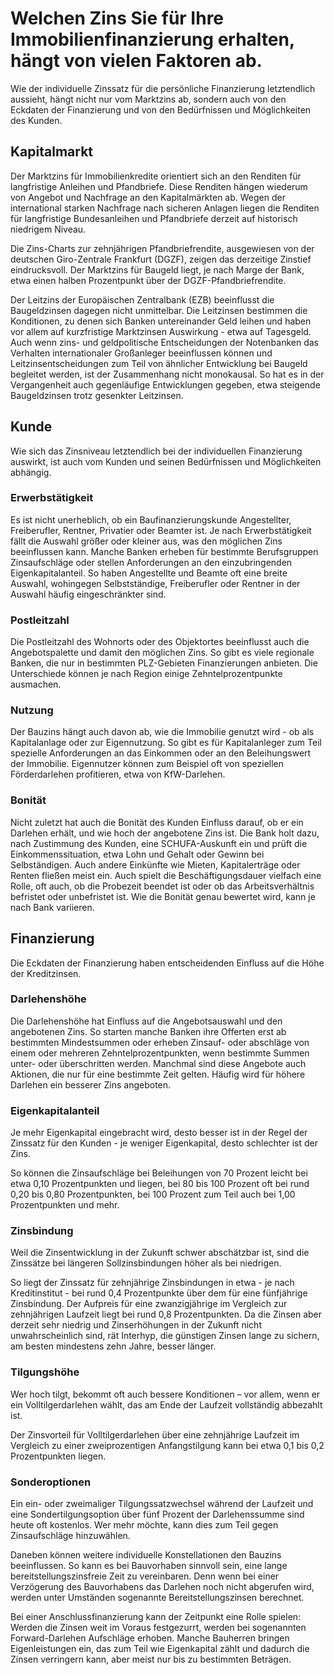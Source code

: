 # Welchen Zins Sie für Ihre Immobilienfinanzierung erhalten, hängt von vielen Faktoren ab.

Wie der individuelle Zinssatz für die persönliche Finanzierung letztendlich
aussieht, hängt nicht nur vom Marktzins ab, sondern auch von den Eckdaten der
Finanzierung und von den Bedürfnissen und Möglichkeiten des Kunden.

## Kapitalmarkt

Der Marktzins für Immobilienkredite orientiert sich an den Renditen für
langfristige Anleihen und Pfandbriefe. Diese Renditen hängen wiederum von
Angebot und Nachfrage an den Kapitalmärkten ab. Wegen der international starken
Nachfrage nach sicheren Anlagen liegen die Renditen für langfristige
Bundesanleihen und Pfandbriefe derzeit auf historisch niedrigem Niveau.

Die Zins-Charts zur zehnjährigen Pfandbriefrendite, ausgewiesen von der
deutschen Giro-Zentrale Frankfurt (DGZF), zeigen das derzeitige Zinstief
eindrucksvoll. Der Marktzins für Baugeld liegt, je nach Marge der Bank, etwa
einen halben Prozentpunkt über der DGZF-Pfandbriefrendite.

Der Leitzins der Europäischen Zentralbank (EZB) beeinflusst die Baugeldzinsen
dagegen nicht unmittelbar. Die Leitzinsen bestimmen die Konditionen, zu denen
sich Banken untereinander Geld leihen und haben vor allem auf kurzfristige
Marktzinsen Auswirkung - etwa auf Tagesgeld. Auch wenn zins- und geldpolitische
Entscheidungen der Notenbanken das Verhalten internationaler Großanleger
beeinflussen können und Leitzinsentscheidungen zum Teil von ähnlicher
Entwicklung bei Baugeld begleitet werden, ist der Zusammenhang nicht monokausal.
So hat es in der Vergangenheit auch gegenläufige Entwicklungen gegeben, etwa
steigende Baugeldzinsen trotz gesenkter Leitzinsen.

## Kunde

Wie sich das Zinsniveau letztendlich bei der individuellen Finanzierung
auswirkt, ist auch vom Kunden und seinen Bedürfnissen und Möglichkeiten
abhängig.

### Erwerbstätigkeit

Es ist nicht unerheblich, ob ein Baufinanzierungskunde Angestellter,
Freiberufler, Rentner, Privatier oder Beamter ist. Je nach Erwerbstätigkeit
fällt die Auswahl größer oder kleiner aus, was den möglichen Zins beeinflussen
kann. Manche Banken erheben für bestimmte Berufsgruppen Zinsaufschläge oder
stellen Anforderungen an den einzubringenden Eigenkapitalanteil. So haben
Angestellte und Beamte oft eine breite Auswahl, wohingegen Selbstständige,
Freiberufler oder Rentner in der Auswahl häufig eingeschränkter sind.

### Postleitzahl

Die Postleitzahl des Wohnorts oder des Objektortes beeinflusst auch die
Angebotspalette und damit den möglichen Zins. So gibt es viele regionale Banken,
die nur in bestimmten PLZ-Gebieten Finanzierungen anbieten. Die Unterschiede
können je nach Region einige Zehntelprozentpunkte ausmachen.

### Nutzung

Der Bauzins hängt auch davon ab, wie die Immobilie genutzt wird - ob als
Kapitalanlage oder zur Eigennutzung. So gibt es für Kapitalanleger zum Teil
spezielle Anforderungen an das Einkommen oder an den Beleihungswert der
Immobilie. Eigennutzer können zum Beispiel oft von speziellen Förderdarlehen
profitieren, etwa von KfW-Darlehen.

### Bonität

Nicht zuletzt hat auch die Bonität des Kunden Einfluss darauf, ob er ein
Darlehen erhält, und wie hoch der angebotene Zins ist. Die Bank holt dazu, nach
Zustimmung des Kunden, eine SCHUFA-Auskunft ein und prüft die
Einkommenssituation, etwa Lohn und Gehalt oder Gewinn bei Selbständigen. Auch
andere Einkünfte wie Mieten, Kapitalerträge oder Renten fließen meist ein. Auch
spielt die Beschäftigungsdauer vielfach eine Rolle, oft auch, ob die Probezeit
beendet ist oder ob das Arbeitsverhältnis befristet oder unbefristet ist. Wie
die Bonität genau bewertet wird, kann je nach Bank variieren.

## Finanzierung

Die Eckdaten der Finanzierung haben entscheidenden Einfluss auf die Höhe der
Kreditzinsen.

### Darlehenshöhe

Die Darlehenshöhe hat Einfluss auf die Angebotsauswahl und den angebotenen Zins.
So starten manche Banken ihre Offerten erst ab bestimmten Mindestsummen oder
erheben Zinsauf- oder abschläge von einem oder mehreren Zehntelprozentpunkten,
wenn bestimmte Summen unter- oder überschritten werden. Manchmal sind diese
Angebote auch Aktionen, die nur für eine bestimmte Zeit gelten. Häufig wird für
höhere Darlehen ein besserer Zins angeboten.

### Eigenkapitalanteil

Je mehr Eigenkapital eingebracht wird, desto besser ist in der Regel der
Zinssatz für den Kunden - je weniger Eigenkapital, desto schlechter ist der
Zins.

So können die Zinsaufschläge bei Beleihungen von 70 Prozent leicht bei etwa 0,10
Prozentpunkten und liegen, bei 80 bis 100 Prozent oft bei rund 0,20 bis 0,80
Prozentpunkten, bei 100 Prozent zum Teil auch bei 1,00 Prozentpunkten und mehr.

### Zinsbindung

Weil die Zinsentwicklung in der Zukunft schwer abschätzbar ist, sind die
Zinssätze bei längeren Sollzinsbindungen höher als bei niedrigen.

So liegt der Zinssatz für zehnjährige Zinsbindungen in etwa - je nach
Kreditinstitut - bei rund 0,4 Prozentpunkte über dem für eine fünfjährige
Zinsbindung. Der Aufpreis für eine zwanzigjährige im Vergleich zur zehnjährigen
Laufzeit liegt bei rund 0,8 Prozentpunkten. Da die Zinsen aber derzeit sehr
niedrig und Zinserhöhungen in der Zukunft nicht unwahrscheinlich sind, rät
Interhyp, die günstigen Zinsen lange zu sichern, am besten mindestens zehn
Jahre, besser länger.

### Tilgungshöhe

Wer hoch tilgt, bekommt oft auch bessere Konditionen – vor allem, wenn er ein
Volltilgerdarlehen wählt, das am Ende der Laufzeit vollständig abbezahlt ist.

Der Zinsvorteil für Volltilgerdarlehen über eine zehnjährige Laufzeit im
Vergleich zu einer zweiprozentigen Anfangstilgung kann bei etwa 0,1 bis 0,2
Prozentpunkten liegen.

### Sonderoptionen

Ein ein- oder zweimaliger Tilgungssatzwechsel während der Laufzeit und eine
Sondertilgungsoption über fünf Prozent der Darlehenssumme sind heute oft
kostenlos. Wer mehr möchte, kann dies zum Teil gegen Zinsaufschläge hinzuwählen.

Daneben können weitere individuelle Konstellationen den Bauzins beeinflussen. So
kann es bei Bauvorhaben sinnvoll sein, eine lange bereitstellungszinsfreie Zeit
zu vereinbaren. Denn wenn bei einer Verzögerung des Bauvorhabens das Darlehen
noch nicht abgerufen wird, werden unter Umständen sogenannte
Bereitstellungszinsen berechnet.

Bei einer Anschlussfinanzierung kann der Zeitpunkt eine Rolle spielen: Werden
die Zinsen weit im Voraus festgezurrt, werden bei sogenannten Forward-Darlehen
Aufschläge erhoben. Manche Bauherren bringen Eigenleistungen ein, das zum Teil
wie Eigenkapital zählt und dadurch die Zinsen verringern kann, aber meist nur
bis zu bestimmten Beträgen.
